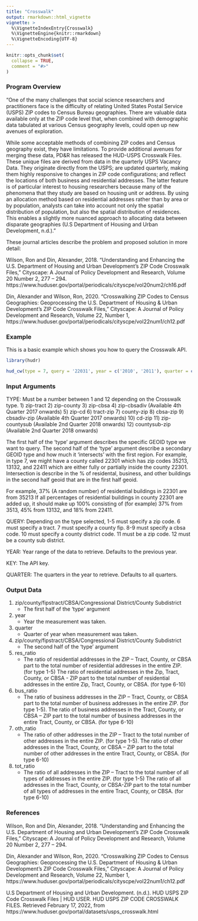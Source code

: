 ```yaml
---
title: "Crosswalk"
output: rmarkdown::html_vignette
vignette: >
  %\VignetteIndexEntry{Crosswalk}
  %\VignetteEngine{knitr::rmarkdown}
  %\VignetteEncoding{UTF-8}
---
```


```r
knitr::opts_chunk$set(
  collapse = TRUE,
  comment = "#>"
)
```

### Program Overview

"One of the many challenges that social science researchers and practitioners
face is the difficulty of relating United States Postal Service (USPS) ZIP codes
to Census Bureau geographies. There are valuable data available only at the
ZIP code level that, when combined with demographic data tabulated at various 
Census geography levels, could open up new avenues of exploration.

While some acceptable methods of combining ZIP codes and Census geography exist,
they have limitations. To provide additional avenues for merging these data,
PD&R has released the HUD-USPS Crosswalk Files. These unique files are derived
from data in the quarterly USPS Vacancy Data. They originate directly from the 
USPS; are updated quarterly, making them highly responsive to changes in ZIP
code configurations; and reflect the locations of both business and residential
addresses. The latter feature is of particular interest to housing researchers
because many of the phenomena that they study are based on housing unit or 
address. By using an allocation method based on residential addresses rather
than by area or by population, analysts can take into account not only the
spatial distribution of population, but also the spatial distribution of
residences. This enables a slightly more nuanced approach to allocating
data between disparate 
geographies (U.S Department of Housing and Urban Development, n.d.)."

These journal articles describe the problem and proposed solution in more detail: 

Wilson, Ron and Din, Alexander, 2018. “Understanding and Enhancing the U.S.
Department of Housing and Urban Development’s ZIP Code Crosswalk Files,”
Cityscape: A Journal of Policy Development and Research, Volume 20 Number 2, 277
– 294. https://www.huduser.gov/portal/periodicals/cityscpe/vol20num2/ch16.pdf

Din, Alexander and Wilson, Ron, 2020. "Crosswalking ZIP Codes to Census
Geographies: Geoprocessing the U.S. Department of Housing & Urban Development’s
ZIP Code Crosswalk Files," Cityscape: A Journal of Policy Development and
Research, Volume 22, Number 1,
https://www.huduser.gov/portal/periodicals/cityscpe/vol22num1/ch12.pdf

### Example

This is a basic example which shows you how to query the Crosswalk API.

```r
library(hudr)

hud_cw(type = 7, query = '22031', year = c('2010', '2011'), quarter = c('1'))
```


### Input Arguments

TYPE: Must be a number between 1 and 12 depending on the Crosswalk type.
 1) zip-tract
 2) zip-county
 3) zip-cbsa
 4) zip-cbsadiv (Available 4th Quarter 2017 onwards)
 5) zip-cd
 6) tract-zip
 7) county-zip
 8) cbsa-zip
 9) cbsadiv-zip (Available 4th Quarter 2017 onwards)
 10) cd-zip
 11) zip-countysub (Available 2nd Quarter 2018 onwards)
 12) countysub-zip (Available 2nd Quarter 2018 onwards)

The first half of the 'type' argument describes the specific GEOID type we want
to query. The second half of the 'type' argument describe a secondary GEOID type
and how much it 'intersects' with the first region. For example, in type 7, we
might have a county called 22301 which has zip codes 35213, 13132, and 22411
which are either fully or partially inside the county 22301. Intersection is
describe in the % of residental, business, and other buildings in the second
half geoid that are in the first half geoid.

For example, 37% (A random number) of residential buildings in 22301 are from
35213 If all percentages of residential buildings in county 22301 are added up,
it should make up 100% consisting of (for example) 37% from 3513, 45% from
13132, and 18% from 22411.

QUERY: Depending on the type selected, 1-5 must specify a zip code. 6 must
specify a tract. 7 must specify a county fip. 8-9 must specify a cbsa code. 10
must specify a county district code. 11 must be a zip code. 12 must be a county
sub district.

YEAR: Year range of the data to retrieve. Defaults to the previous year.

KEY: The API key.

QUARTER: The quarters in the year to retrieve. Defaults to all quarters.

### Output Data 

1) zip/county/fipstract/CBSA/Congressional District/County Subdistrict
    * The first half of the 'type' argument


2) year 
    * Year the measurement was taken.


3) quarter 
    * Quarter of year when measurement was taken.


4) zip/county/fipstract/CBSA/Congressional District/County Subdistrict
    * The second half of the 'type' argument


5) res_ratio  
    * The ratio of residential addresses in the ZIP – Tract, County, or CBSA
    part to the total number of residential addresses in the entire ZIP. (for
    type 1-5) The ratio of residential addresses in the Zip, Tract, County, or
    CBSA - ZIP part to the total number of residential addresses in the entire
    Zip, Tract, County, or CBSA. (for type 6-10)


6) bus_ratio 
    * The ratio of business addresses in the ZIP – Tract, County, or CBSA part
    to the total number of business addresses in the entire ZIP. (for type 1-5).
    The ratio of business addresses in the Tract, County, or CBSA – ZIP part to
    the total number of business addresses in the entire Tract, County, or CBSA.
    (for type 6-10)


7) oth_ratio 
    * The ratio of other addresses in the ZIP – Tract to the total number of
    other addresses in the entire ZIP. (for type 1-5). The ratio of other 
    addresses in the Tract, County, or CBSA – ZIP part to the total number of
    other addresses in the entire Tract, County, or CBSA. (for type 6-10)


8) tot_ratio 
    * The ratio of all addresses in the ZIP – Tract to the total number of 
    all types of addresses in the entire ZIP. (for type 1-5) The ratio of all
    addresses in the Tract, County, or CBSA-ZIP part to the total number of all
    types of addresses in the entire Tract, County, or CBSA. (for type 6-10)


### References

Wilson, Ron and Din, Alexander, 2018. “Understanding and Enhancing the U.S.
Department of Housing and Urban    Development’s ZIP Code Crosswalk Files,”
Cityscape: A Journal of Policy Development and Research, Volume 20 Number 2, 277
– 294.

Din, Alexander and Wilson, Ron, 2020. "Crosswalking ZIP Codes to Census 
Geographies: Geoprocessing the U.S. Department of Housing & Urban Development’s
ZIP Code Crosswalk Files," Cityscape: A Journal of Policy Development and
Research, Volume 22, Number 1,                  https://www.huduser.gov/portal/periodicals/cityscpe/vol22num1/ch12.pdf

U.S Department of Housing and Urban Development. (n.d.). HUD USPS ZIP
Code Crosswalk Files | HUD USER. HUD  USPS ZIP CODE CROSSWALK FILES.
Retrieved February 17, 2022, from 
https://www.huduser.gov/portal/datasets/usps_crosswalk.html
